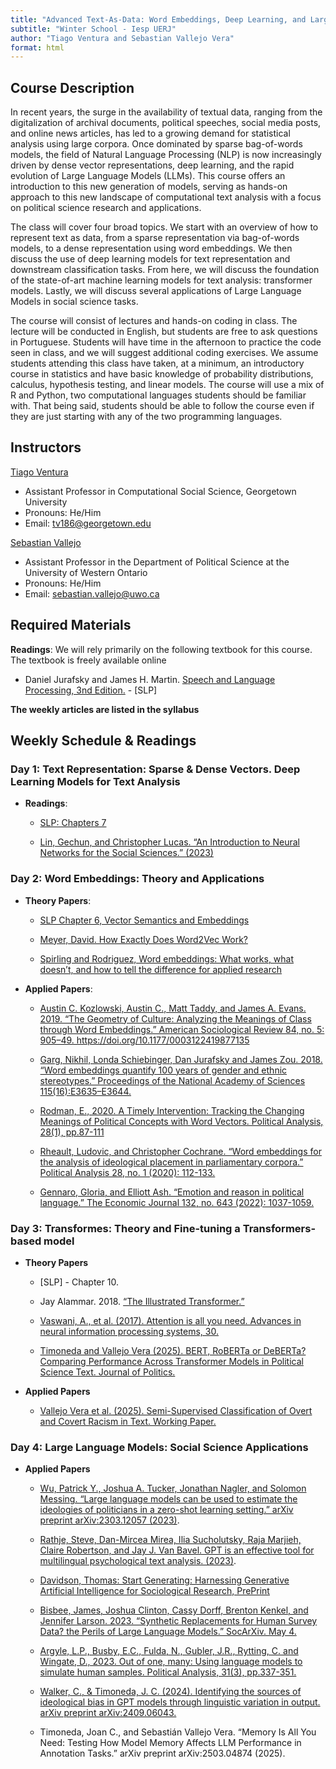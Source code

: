 ```yaml
---
title: "Advanced Text-As-Data: Word Embeddings, Deep Learning, and Large Language Models"
subtitle: "Winter School - Iesp UERJ"
author: "Tiago Ventura and Sebastian Vallejo Vera"
format: html
---
```


## Course Description

In recent years, the surge in the availability of textual data, ranging from the digitalization of archival documents, political speeches, social media posts, and online news articles, has led to a growing demand for statistical analysis using large corpora. Once dominated by sparse bag-of-words models, the field of Natural Language Processing (NLP) is now increasingly driven by dense vector representations, deep learning, and the rapid evolution of Large Language Models (LLMs). This course offers an introduction to this new generation of models, serving as hands-on approach to this new landscape of computational text analysis with a focus on political science research and applications.

The class will cover four broad topics. We start with an overview of how to represent text as data, from a sparse representation via bag-of-words models, to a dense representation using word embeddings. We then discuss the use of deep learning models for text representation and downstream classification tasks. From here, we will discuss the foundation of the state-of-art machine learning models for text analysis: transformer models. Lastly, we will discuss several applications of Large Language Models in social science tasks.

The course will consist of lectures and hands-on coding in class. The lecture will be conducted in English, but students are free to ask questions in Portuguese. Students will have time in the afternoon to practice the code seen in class, and we will suggest additional coding exercises. We assume students attending this class have taken, at a minimum, an introductory course in statistics and have basic knowledge of probability distributions, calculus, hypothesis testing, and linear models. The course will use a mix of R and Python, two computational languages students should be familiar with. That being said, students should be able to follow the course even if they are just starting with any of the two programming languages.

## Instructors

[Tiago Ventura](https://www.venturatiago.com/)

-   Assistant Professor in Computational Social Science, Georgetown University
-   Pronouns: He/Him
-   Email: [tv186\@georgetown.edu](mailto:tv186@georgetown.edu)

[Sebastian Vallejo](https://www.svallejovera.com/)

-   Assistant Professor in the Department of Political Science at the University of Western Ontario
-   Pronouns: He/Him
-   Email: [sebastian.vallejo\@uwo.ca](mailto:sebastian.vallejo@uwo.ca)

<!-- add zoom link for virtual office hours -->

<!-- Download the [syllabus in pdf here]("./_syllabus.pdf") -->

## Required Materials

**Readings**: We will rely primarily on the following textbook for this course. The textbook is freely available online

-   Daniel Jurafsky and James H. Martin. [Speech and Language Processing, 3nd Edition.](https://web.stanford.edu/~jurafsky/slp3/ed3book.pdf) - \[SLP\]

**The weekly articles are listed in the syllabus**

## Weekly Schedule & Readings

### Day 1: Text Representation: Sparse & Dense Vectors. Deep Learning Models for Text Analysis


- **Readings**:

  - [SLP: Chapters 7](https://stanford.edu/~jurafsky/slp3/7.pdf)
  
  - [Lin, Gechun, and Christopher Lucas. "An Introduction to Neural Networks for the Social Sciences." (2023)](https://christopherlucas.org/files/PDFs/nn_chapter.pdf)


### Day 2: Word Embeddings: Theory and Applications

- **Theory Papers**:

   -   [SLP Chapter 6, Vector Semantics and Embeddings](https://stanford.edu/~jurafsky/slp3/6.pdf)

   -   [Meyer, David. How Exactly Does Word2Vec Work?](https://swimm.io/learn/large-language-models/what-is-word2vec-and-how-does-it-work)

   -   [Spirling and Rodriguez, Word embeddings: What works, what doesn't, and how to tell the difference for applied research](https://github.com/ArthurSpirling/EmbeddingsPaper)

- **Applied Papers**:

   -   [Austin C. Kozlowski, Austin C., Matt Taddy, and James A. Evans. 2019. "The Geometry of Culture: Analyzing the Meanings of Class through Word Embeddings." American Sociological Review 84, no. 5: 905--49. https://doi.org/10.1177/0003122419877135]()

  -   [Garg, Nikhil, Londa Schiebinger, Dan Jurafsky and James Zou. 2018. "Word embeddings quantify 100 years of gender and ethnic stereotypes." Proceedings of the National Academy of Sciences 115(16):E3635--E3644.](https://www.pnas.org/doi/10.1073/pnas.1720347115)
  
   -   [Rodman, E., 2020. A Timely Intervention: Tracking the Changing Meanings of Political Concepts with Word Vectors. Political Analysis, 28(1), pp.87-111]()
   
     - [Rheault, Ludovic, and Christopher Cochrane. "Word embeddings for the analysis of ideological placement in parliamentary corpora." Political Analysis 28, no. 1 (2020): 112-133.](https://www.cambridge.org/core/journals/political-analysis/article/word-embeddings-for-the-analysis-of-ideological-placement-in-parliamentary-corpora/017F0CEA9B3DB6E1B94AC36A509A8A7B)

   -   [Gennaro, Gloria, and Elliott Ash. "Emotion and reason in political language." The Economic Journal 132, no. 643 (2022): 1037-1059.](https://academic.oup.com/ej/article/132/643/1037/6490125)


### Day 3: Transformes: Theory and Fine-tuning a Transformers-based model

- **Theory Papers**

    -   \[SLP\] - Chapter 10.

    - Jay Alammar. 2018. ["The Illustrated Transformer."](https://jalammar.github.io/illustratedtransformer/)

    - [Vaswani, A., et al. (2017). Attention is all you need. Advances in neural information processing systems, 30.](https://proceedings.neurips.cc/paper/2017/file/3f5ee243547dee91fbd053c1c4a845aa-Paper.pdf)

    - [Timoneda and Vallejo Vera (2025). BERT, RoBERTa or DeBERTa? Comparing Performance Across Transformer Models in Political Science Text. Journal of Politics.](https://svallejovera.github.io/files/bert_roberta_jop.pdf)

- **Applied Papers**

    - [Vallejo Vera et al. (2025). Semi-Supervised Classification of Overt and Covert Racism in Text. Working Paper.](https://github.com/svallejovera/svallejovera.github.io/blob/master/files/racism_nlp.pdf)  


### Day 4: Large Language Models: Social Science Applications

-   **Applied Papers**

    - [Wu, Patrick Y., Joshua A. Tucker, Jonathan Nagler, and Solomon Messing. "Large language models can be used to estimate the ideologies of politicians in a zero-shot learning setting." arXiv preprint arXiv:2303.12057 (2023)](https://arxiv.org/abs/2303.12057).

    - [Rathje, Steve, Dan-Mircea Mirea, Ilia Sucholutsky, Raja Marjieh, Claire Robertson, and Jay J. Van Bavel. GPT is an effective tool for multilingual psychological text analysis. (2023)](https://osf.io/preprints/psyarxiv/sekf5).

    -  [Davidson, Thomas: Start Generating: Harnessing Generative Artificial Intelligence for Sociological Research, PrePrint](https://osf.io/preprints/socarxiv/u9nft)

    -  [Bisbee, James, Joshua Clinton, Cassy Dorff, Brenton Kenkel, and Jennifer Larson. 2023. "Synthetic Replacements for Human Survey Data? the Perils of Large Language Models." SocArXiv. May 4.](https://osf.io/preprints/socarxiv/5ecfa)
    
    - [Argyle, L.P., Busby, E.C., Fulda, N., Gubler, J.R., Rytting, C. and Wingate, D., 2023. Out of one, many: Using language models to simulate human samples. Political Analysis, 31(3), pp.337-351.](https://www.cambridge.org/core/journals/political-analysis/article/out-of-one-many-using-language-models-to-simulate-human-samples/035D7C8A55B237942FB6DBAD7CAA4E49)
    
    - [Walker, C., & Timoneda, J. C. (2024). Identifying the sources of ideological bias in GPT models through linguistic variation in output. arXiv preprint arXiv:2409.06043.](https://arxiv.org/pdf/2409.06043)
    
    - Timoneda, Joan C., and Sebastián Vallejo Vera. “Memory Is All You Need: Testing How Model Memory Affects LLM Performance in Annotation Tasks.” arXiv preprint arXiv:2503.04874 (2025).
   